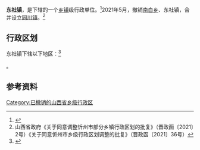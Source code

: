 {{中国乡级行政区|14/09/81/100/000
| 政府驻地 = 王东社村
}}

'''东社镇'''，是{{PRC admin/fullname|14/09/81/100/000|3}}下辖的一个[[乡镇|乡镇]]级行政单位。<ref>{{PRC admin/ref sgc|{{PRC admin/parent|14/09/81/100/000}}}}</ref>2021年5月，撤销[[南白乡|南白乡]]、东社镇，合并设立[[同川镇|同川镇]]。<ref>山西省政府《关于同意调整忻州市部分乡镇行政区划的批复》（晋政函〔2021〕2号）《关于同意忻州市乡级行政区划调整的批复》（晋政函〔2021〕36号）</ref>

== 行政区划 ==

东社镇下辖以下地区：<ref>{{PRC admin/ref sgc|14/09/81/100/000}}</ref>

{{PRC admin/children|14/09/81/100/000}}。

== 参考资料 ==

{{reflist}}

{{PRC admin/navcat|14/09/81/100/000}}

[[Category:已撤销的山西省乡级行政区|Category:已撤销的山西省乡级行政区]]